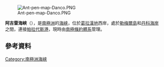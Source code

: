 [[Image:Ant-pen-map-Danco.PNG|thumb]]

{{Coord|64|49|S|62|51|W|display=title}}

'''阿吉雷海峽'''（{{lang-en|Aguirre Passage}}），是[[南極洲|南極洲]]的[[海峽|海峽]]，位於[[葛拉漢地|葛拉漢地]]西岸，處於[[勒梅爾島|勒梅爾島]]和[[丹科海岸|丹科海岸]]之間，連接[[帕拉代斯港|帕拉代斯港]]，現時由[[南極條約體系|南極條約體系]]管理。

==參考資料==
{{usgs-gazetteer|id=130}}

{{DEFAULTSORT:Aguirre Passage}}
[[Category:南極洲海峽|Category:南極洲海峽]]


{{DancoCoast-geo-stub}}